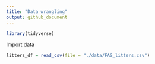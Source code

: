 ```yaml
---
title: "Data wrangling"
output: github_document
---
```


```r
library(tidyverse)
```

Import data

```r
litters_df = read_csv(file = "./data/FAS_litters.csv")
```


